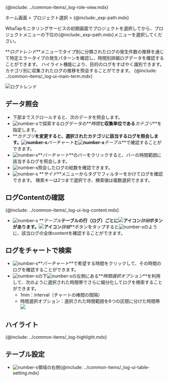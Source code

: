 {@include: ../common-items/_log-role-view.mdx}

ホーム画面 > プロジェクト選択 > {@include:\_exp-path.mdx}

WhaTapモニタリングサービスの初期画面でプロジェクトを選択してから、プロジェクトメニューの下位の{@include:\_exp-path.mdx}メニューを選択してください。 

**_ログトレンド_**メニューでタイプ別に分類されたログの発生件数の推移を通じて特定エラータイプの発生パターンを確認し、時間別詳細ログデータを確認することができます。 ハイライト機能により、目的のログをすばやく識別できます。カテゴリ別に収集されたログの推移を照会することができます。 {@include: ../common-items/_log-ui-main-term.mdx}

![ログトレンド](/img/log-exp.png) 

<!-- 照会されたログ数表示フィックス時に画像変更が必要0410 -->

## データ照会

-   下部までスクロールすると、次のデータを照会します。
-   ![number-s](/img/number-01.png)で探索するログデータの**_時間_**と収集単位である**_カテゴリ_**を指定します。
-   **_カテゴリ_**を変更すると、選択されたカテゴリに該当するログを照会します。![number-s](/img/number-02.png)**_バーチャート_**と![number-s](/img/number-03.png)**_テーブル_**で確認することができます。
-   ![number-s](/img/number-02.png)**_バーチャート_**のバーをクリックすると、バーの時間範囲に該当するログを照会します。 
-   ![number-s](/img/number-03.png)照会したログの総数を確認できます。 
-   ![number-s](/img/number-04.png) **_サイド_**メニューからタグでフィルターをかけてログを確認できます。 検索キーは2つまで選択でき、検索値は複数選択できます。

## ログContentの確認

{@include: ../common-items/_log-ui-log-content.mdx} 

-   ![number-s](/img/number-03.png) **_テーブル_**テーブルの行（ログ）ごとに![アイコン](/img/ic-caret-right.svg)**_詳細_**ボタンがあります。![アイコン](/img/ic-caret-right.svg)**_詳細_**ボタンをタップすると![number-s](/img/number-05.png)のように、該当ログの全体contentを確認することができます。

## ログをチャートで検索

-   ![number-s](/img/number-02.png)**_バーチャート_**で希望する時間をクリックして、その時間のログを確認することができます。
-   ![number-s](/img/number-02.png)の下![number-s](/img/number-03.png)の左側にある**_時間選択オプション_**を利用して、次のように選択された時間帯でさらに細分化してログを検索することができます。
    -   1min：interval（チャートの棒間の間隔）
    -   時間選択オプション：選択された時間範囲を6つの区間に分けた時間帯
        ![](https://img.whatap.io/media/images/logexplorer_007_select_seconds.png)

## ハイライト

{@include: ../common-items/_log-highlight.mdx}

## テーブル設定

-   ![number-s](/img/number-03.png)領域の右側{@include: ../common-items/_log-ui-table-setting.mdx} 

<!-- ***テーブル設定***メニューは、***ライブテール***、***ログ検索***、***対数トレンド***で使用できます。

### カラム追加 

### テーブルコンテンツ設定 

ハイライト
![](https://img.whatap.io/media/images/logexplorer_009_highlight.png)

-->

<!-- ホールディング後の機能で画面再構造化
## ![](/img/number-01.png)時間およびカテゴリ

探索するログデータの特定の時間帯と収集単位を指定します。最後までスクロールされたら、データを照会します。

## ![](/img/number-02.png)バーチャート照会

## ![](/img/number-03.png)テーブル照会

## ![](/img/number-04.png)検索キー(Search Key)ナビゲーション

-->
